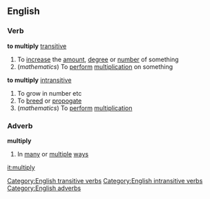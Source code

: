 ==English==
===Verb===
'''to multiply''' [[transitive]]
#To [[increase]] the [[amount]], [[degree]] or [[number]] of something
#(''mathematics'') To [[perform]] [[multiplication]] on something
'''to multiply''' [[intransitive]]
#To grow in number etc
#To [[breed]] or [[propogate]]
#(''mathematics'') To [[perform]] [[multiplication]]
===Adverb===
'''multiply'''
#In [[many]] or [[multiple]] [[ways]]
[[Category:English transitive verbs]]
[[Category:English intransitive verbs]]
[[Category:English adverbs]]

[[it:multiply]]